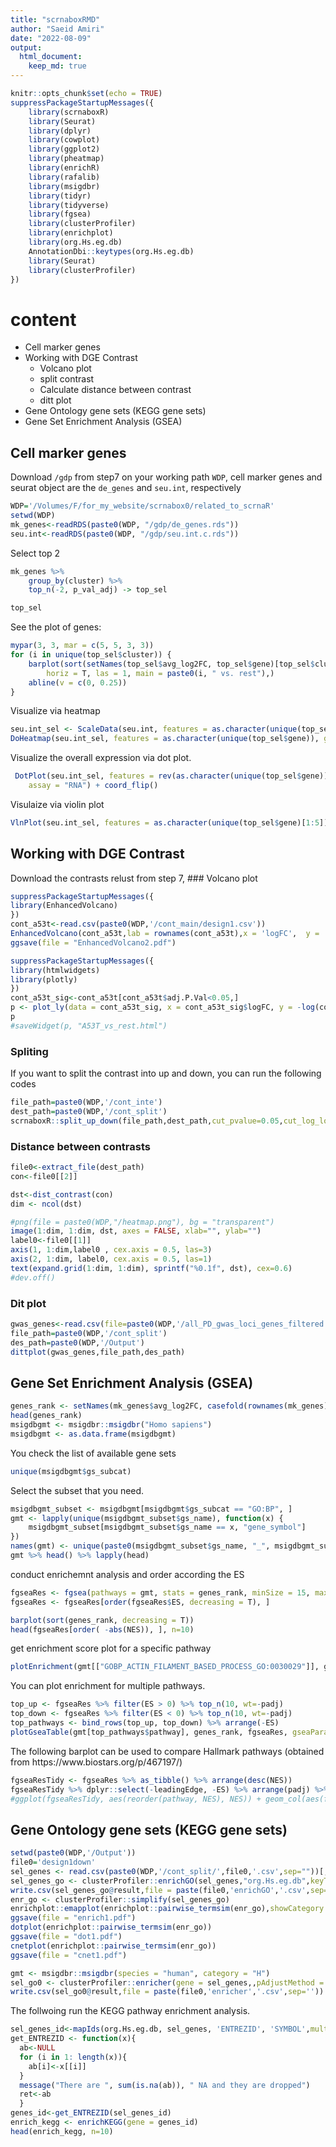 ```yaml
---
title: "scrnaboxRMD"
author: "Saeid Amiri"
date: "2022-08-09"
output: 
  html_document:
    keep_md: true
---
```


```r
knitr::opts_chunk$set(echo = TRUE)
suppressPackageStartupMessages({
    library(scrnaboxR)
    library(Seurat)
    library(dplyr)
    library(cowplot)
    library(ggplot2)
    library(pheatmap)
    library(enrichR)
    library(rafalib)
    library(msigdbr)
    library(tidyr)
    library(tidyverse)
    library(fgsea)
    library(clusterProfiler)
    library(enrichplot)
    library(org.Hs.eg.db)
    AnnotationDbi::keytypes(org.Hs.eg.db)
    library(Seurat)
    library(clusterProfiler)
})

```

# content
- Cell marker genes
- Working with DGE Contrast 
   + Volcano plot
   + split contrast
   + Calculate distance between contrast
   + ditt plot
- Gene Ontology gene sets (KEGG gene sets)
- Gene Set Enrichment Analysis (GSEA)


## Cell marker genes
Download `/gdp` from step7 on your working path `WDP`, cell marker genes and seurat object are  the `de_genes` and  `seu.int`, respectively


```r
WDP='/Volumes/F/for_my_website/scrnabox0/related_to_scrnaR'
setwd(WDP)
mk_genes<-readRDS(paste0(WDP, "/gdp/de_genes.rds"))
seu.int<-readRDS(paste0(WDP, "/gdp/seu.int.c.rds"))
```


Select top 2
```r
mk_genes %>%
    group_by(cluster) %>%
    top_n(-2, p_val_adj) -> top_sel
```

```r
top_sel
```
See the plot of genes: 
```r
mypar(3, 3, mar = c(5, 5, 3, 3))
for (i in unique(top_sel$cluster)) {
    barplot(sort(setNames(top_sel$avg_log2FC, top_sel$gene)[top_sel$cluster == i], F),
        horiz = T, las = 1, main = paste0(i, " vs. rest"),)
    abline(v = c(0, 0.25))
}
```
Visualize via heatmap 

```r
seu.int_sel <- ScaleData(seu.int, features = as.character(unique(top_sel$gene)), assay = "RNA")
DoHeatmap(seu.int_sel, features = as.character(unique(top_sel$gene)), group.by = "cell.types.pool",    assay = "RNA")
```   

Visualize the overall expression via dot plot. 

```r
 DotPlot(seu.int_sel, features = rev(as.character(unique(top_sel$gene))), group.by = "cell.types.pool",
    assay = "RNA") + coord_flip()
```

Visulaize via violin plot 
 
```r
VlnPlot(seu.int_sel, features = as.character(unique(top_sel$gene)[1:5]), ncol = 5, group.by = "cell.types.pool", assay = "RNA")
```

## Working with DGE Contrast 
Download the contrasts relust from step 7, 
### Volcano plot
```r
suppressPackageStartupMessages({
library(EnhancedVolcano)
})
cont_a53t<-read.csv(paste0(WDP,'/cont_main/design1.csv'))
EnhancedVolcano(cont_a53t,lab = rownames(cont_a53t),x = 'logFC',  y = 'P.Value', FCcutoff=1, title = 'A53T - rest', drawConnectors = TRUE, max.overlaps= 30)
ggsave(file = "EnhancedVolcano2.pdf")
```

```r
suppressPackageStartupMessages({
library(htmlwidgets)
library(plotly)
})
cont_a53t_sig<-cont_a53t[cont_a53t$adj.P.Val<0.05,]
p <- plot_ly(data = cont_a53t_sig, x = cont_a53t_sig$logFC, y = -log(cont_a53t_sig$adj.P.Val), text = cont_a53t_sig$X, mode = "markers") %>% layout(title ="A53T vs rest")
p
#saveWidget(p, "A53T_vs_rest.html")
```


### Spliting
If you want to split the contrast into up and down, you can run the following codes
```r
file_path=paste0(WDP,'/cont_inte')
dest_path=paste0(WDP,'/cont_split')
scrnaboxR::split_up_down(file_path,dest_path,cut_pvalue=0.05,cut_log_low=-0.25,cut_log_up=0.25, n_row=200)
```

### Distance between contrasts
```r
file0<-extract_file(dest_path)
con<-file0[[2]]
```

```r
dst<-dist_contrast(con)
dim <- ncol(dst)
```

```r
#png(file = paste0(WDP,"/heatmap.png"), bg = "transparent")
image(1:dim, 1:dim, dst, axes = FALSE, xlab="", ylab="")
label0<-file0[[1]]
axis(1, 1:dim,label0 , cex.axis = 0.5, las=3)
axis(2, 1:dim, label0, cex.axis = 0.5, las=1)
text(expand.grid(1:dim, 1:dim), sprintf("%0.1f", dst), cex=0.6)
#dev.off()
```

### Dit plot
```r
gwas_genes<-read.csv(file=paste0(WDP,'/all_PD_gwas_loci_genes_filtered.csv'))$hgnc_symbol
file_path=paste0(WDP,'/cont_split')
des_path=paste0(WDP,'/Output')
dittplot(gwas_genes,file_path,des_path)
```

## Gene Set Enrichment Analysis (GSEA)


```r
genes_rank <- setNames(mk_genes$avg_log2FC, casefold(rownames(mk_genes),upper = T))
head(genes_rank)
msigdbgmt <- msigdbr::msigdbr("Homo sapiens")
msigdbgmt <- as.data.frame(msigdbgmt)
```
You check the  list  of available gene sets
```r
unique(msigdbgmt$gs_subcat)
```
Select the subset that you need.
```r
msigdbgmt_subset <- msigdbgmt[msigdbgmt$gs_subcat == "GO:BP", ]
gmt <- lapply(unique(msigdbgmt_subset$gs_name), function(x) {
    msigdbgmt_subset[msigdbgmt_subset$gs_name == x, "gene_symbol"]
})
names(gmt) <- unique(paste0(msigdbgmt_subset$gs_name, "_", msigdbgmt_subset$gs_exact_source))
gmt %>% head() %>% lapply(head)
```


conduct enrichemnt analysis and order according the ES
```r
fgseaRes <- fgsea(pathways = gmt, stats = genes_rank, minSize = 15, maxSize = 500, scoreType = "pos")
fgseaRes <- fgseaRes[order(fgseaRes$ES, decreasing = T), ]
```

```r
barplot(sort(genes_rank, decreasing = T))
head(fgseaRes[order( -abs(NES)), ], n=10)
```

get enrichment score plot for a specific pathway
```r
plotEnrichment(gmt[["GOBP_ACTIN_FILAMENT_BASED_PROCESS_GO:0030029"]], genes_rank)
```

You can plot enrichment for multiple pathways.
```r
top_up <- fgseaRes %>% filter(ES > 0) %>% top_n(10, wt=-padj)
top_down <- fgseaRes %>% filter(ES < 0) %>% top_n(10, wt=-padj)
top_pathways <- bind_rows(top_up, top_down) %>% arrange(-ES)
plotGseaTable(gmt[top_pathways$pathway], genes_rank, fgseaRes, gseaParam = 0.5)
```

The following barplot can be used to compare Hallmark pathways (obtained from  https://www.biostars.org/p/467197/)

```r
fgseaResTidy <- fgseaRes %>% as_tibble() %>% arrange(desc(NES))
fgseaResTidy %>% dplyr::select(-leadingEdge, -ES) %>% arrange(padj) %>% DT::datatable()
#ggplot(fgseaResTidy, aes(reorder(pathway, NES), NES)) + geom_col(aes(fill=padj<0.05)) +coord_flip() +labs(x="Pathway", y="Normalized Enrichment Score",title="Hallmark pathways NES from GSEA") + theme_minimal()
```



## Gene Ontology gene sets (KEGG gene sets)


```r
setwd(paste0(WDP,'/Output'))
file0='design1down'
sel_genes <- read.csv(paste0(WDP,'/cont_split/',file0,'.csv',sep=""))[,1]
sel_genes_go <- clusterProfiler::enrichGO(sel_genes,"org.Hs.eg.db",keyType = "SYMBOL",ont = "BP",minGSSize = 50)
write.csv(sel_genes_go@result,file = paste(file0,'enrichGO','.csv',sep=''))
enr_go <- clusterProfiler::simplify(sel_genes_go)
enrichplot::emapplot(enrichplot::pairwise_termsim(enr_go),showCategory = 30, cex_label_category = 0.5)
ggsave(file = "enrich1.pdf")
dotplot(enrichplot::pairwise_termsim(enr_go))
ggsave(file = "dot1.pdf")
cnetplot(enrichplot::pairwise_termsim(enr_go)) 
ggsave(file = "cnet1.pdf")

gmt <- msigdbr::msigdbr(species = "human", category = "H")
sel_go0 <- clusterProfiler::enricher(gene = sel_genes,,pAdjustMethod = "BH",pvalueCutoff  = 0.05, qvalueCutoff  = 0.05, TERM2GENE = gmt[,c("gs_name", "gene_symbol")])
write.csv(sel_go0@result,file = paste(file0,'enricher','.csv',sep=''))
```


The follwoing run the KEGG pathway enrichment analysis. 
```r
sel_genes_id<-mapIds(org.Hs.eg.db, sel_genes, 'ENTREZID', 'SYMBOL',multiVals=last)
get_ENTREZID <- function(x){
  ab<-NULL
  for (i in 1: length(x)){
    ab[i]<-x[[i]]
  }
  message("There are ", sum(is.na(ab)), " NA and they are dropped")
  ret<-ab
  }
genes_id<-get_ENTREZID(sel_genes_id)
enrich_kegg <- enrichKEGG(gene = genes_id)
head(enrich_kegg, n=10)
```

